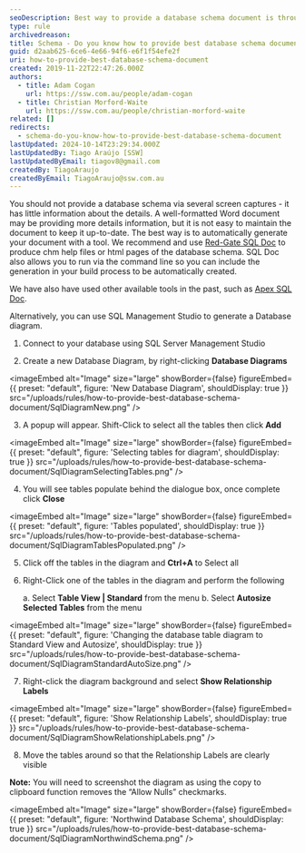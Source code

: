```yaml
---
seoDescription: Best way to provide a database schema document is through automatic generation using tools like Red-Gate SQL Doc or Apex SQL Doc, which can produce chm help files or html pages of the database schema.
type: rule
archivedreason:
title: Schema - Do you know how to provide best database schema document?
guid: d2aab625-6ce6-4e66-94f6-e6f1f54efe2f
uri: how-to-provide-best-database-schema-document
created: 2019-11-22T22:47:26.000Z
authors:
  - title: Adam Cogan
    url: https://ssw.com.au/people/adam-cogan
  - title: Christian Morford-Waite
    url: https://ssw.com.au/people/christian-morford-waite
related: []
redirects:
  - schema-do-you-know-how-to-provide-best-database-schema-document
lastUpdated: 2024-10-14T23:29:34.000Z
lastUpdatedBy: Tiago Araújo [SSW]
lastUpdatedByEmail: tiagov8@gmail.com
createdBy: TiagoAraujo
createdByEmail: TiagoAraujo@ssw.com.au
---
```


You should not provide a database schema via several screen captures - it has little information about the details. A well-formatted Word document may be providing more details information, but it is not easy to maintain the document to keep it up-to-date. The best way is to automatically generate your document with a tool.
We recommend and use [Red-Gate SQL Doc](https://www.ssw.com.au/archive/standards/developer-general/sqlservertools.html#SqlDoc) to produce chm help files or html pages of the database schema. SQL Doc also allows you to run via the command line so you can include the generation in your build process to be automatically created.

We have also have used other available tools in the past, such as [Apex SQL Doc](https://www.ssw.com.au/archive/standards/developer-general/sqlservertools.html#ApexSqlDoc).

Alternatively, you can use SQL Management Studio to generate a Database diagram.

1. Connect to your database using SQL Server Management Studio

2. Create a new Database Diagram, by right-clicking **Database Diagrams**
   
<imageEmbed
  alt="Image"
  size="large"
  showBorder={false}
  figureEmbed={{
    preset: "default",
    figure: 'New Database Diagram',
    shouldDisplay: true
  }}
  src="/uploads/rules/how-to-provide-best-database-schema-document/SqlDiagramNew.png"
/>

3. A popup will appear. Shift-Click to select all the tables then click **Add**
   
<imageEmbed
  alt="Image"
  size="large"
  showBorder={false}
  figureEmbed={{
    preset: "default",
    figure: 'Selecting tables for diagram',
    shouldDisplay: true
  }}
  src="/uploads/rules/how-to-provide-best-database-schema-document/SqlDiagramSelectingTables.png"
/>

4. You will see tables populate behind the dialogue box, once complete click **Close**
   
<imageEmbed
  alt="Image"
  size="large"
  showBorder={false}
  figureEmbed={{
    preset: "default",
    figure: 'Tables populated',
    shouldDisplay: true
  }}
  src="/uploads/rules/how-to-provide-best-database-schema-document/SqlDiagramTablesPopulated.png"
/>

5. Click off the tables in the diagram and **Ctrl+A** to Select all

6. Right-Click one of the tables in the diagram and perform the following

   a. Select **Table View | Standard** from the menu
   b. Select **Autosize Selected Tables** from the menu

   
<imageEmbed
  alt="Image"
  size="large"
  showBorder={false}
  figureEmbed={{
    preset: "default",
    figure: 'Changing the database table diagram to Standard View and Autosize',
    shouldDisplay: true
  }}
  src="/uploads/rules/how-to-provide-best-database-schema-document/SqlDiagramStandardAutoSize.png"
/>

7. Right-click the diagram background and select **Show Relationship Labels**
   
<imageEmbed
  alt="Image"
  size="large"
  showBorder={false}
  figureEmbed={{
    preset: "default",
    figure: 'Show Relationship Labels',
    shouldDisplay: true
  }}
  src="/uploads/rules/how-to-provide-best-database-schema-document/SqlDiagramShowRelationshipLabels.png"
/>

8. Move the tables around so that the Relationship Labels are clearly visible

**Note:** You will need to screenshot the diagram as using the copy to clipboard function removes the “Allow Nulls” checkmarks.


<imageEmbed
  alt="Image"
  size="large"
  showBorder={false}
  figureEmbed={{
    preset: "default",
    figure: 'Northwind Database Schema',
    shouldDisplay: true
  }}
  src="/uploads/rules/how-to-provide-best-database-schema-document/SqlDiagramNorthwindSchema.png"
/>

